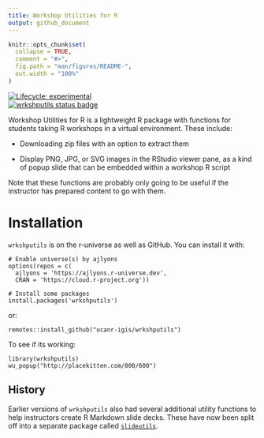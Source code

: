 ```yaml
---
title: Workshop Utilities for R
output: github_document
---
```


<!-- README.md is generated from README.Rmd. Edit this file, not that one -->

```r
knitr::opts_chunk$set(
  collapse = TRUE,
  comment = "#>",
  fig.path = "man/figures/README-",
  out.width = "100%"
)
```

<!-- badges: start -->
[![Lifecycle: experimental](https://img.shields.io/badge/lifecycle-experimental-orange.svg)](https://lifecycle.r-lib.org/articles/stages.html#experimental)  
[![wrkshputils status badge](https://ajlyons.r-universe.dev/badges/wrkshputils)](https://ajlyons.r-universe.dev)  
<!-- badges: end -->

Workshop Utilities for R is a lightweight R package with functions for students taking R workshops in a virtual environment. These include:

- Downloading zip files with an option to extract them

- Display PNG, JPG, or SVG images in the RStudio viewer pane, as a kind of popup slide that can be embedded within a workshop R script

Note that these functions are probably only going to be useful if the instructor has prepared content to go with them.

# Installation

`wrkshputils` is on the r-universe as well as GitHub. You can install it with:

```
# Enable universe(s) by ajlyons
options(repos = c(
  ajlyons = 'https://ajlyons.r-universe.dev',
  CRAN = 'https://cloud.r-project.org'))

# Install some packages
install.packages('wrkshputils')
```

or:

```
remotes::install_github("ucanr-igis/wrkshputils")
```

To see if its working:

```
library(wrkshputils)
wu_popup("http://placekitten.com/800/600")
```

## History

Earlier versions of `wrkshputils` also had several additional utility functions to help instructors create R Markdown slide decks. These have now been split off into a separate package called [`slideutils`](https://github.com/ucanr-igis/slideutils).





